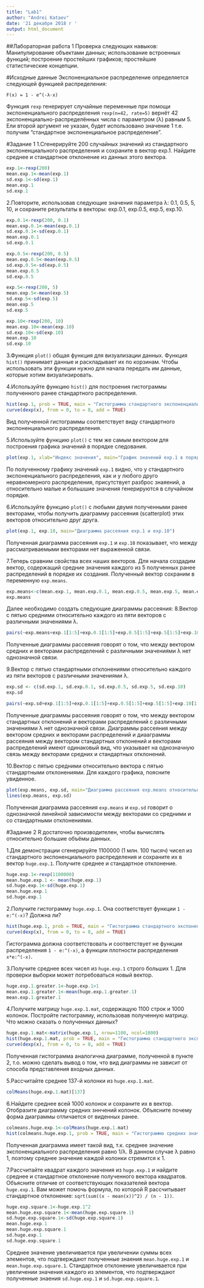 ```yaml
---
title: "Lab1"
author: "Andrei Kataev"
date: '21 декабря 2018 г '
output: html_document
---
```


##Лабораторная работа 1
  Проверка следующих навыков: Манипулирование объектами данных; использование встроенных функций; построение простейших графиков; простейшие статистические концепции.

#Исходные данные
  Экспоненциальное распределение определяется следующей функцией распределения:

``F(x) = 1 - e^(-λ⋅x)``

  Функция ``rexp`` генерирует случайные переменные при помощи экспоненциального распределения ``rexp(n=42, rate=5)`` вернёт 42 экспоненциально-распределённых числа с параметром (λ) равным 5. Ели второй аргумент не указан, будет использовано значение 1 т.е. получим "стандартное экспоненциальное распределение".

#Задание 1
1.Сгенерируйте 200 случайных значений из стандартного экспоненциального распределения и сохраните в вектор exp.1. Найдите среднее и стандартное отклонение из данных этого вектора.
```r
exp.1<-rexp(200)
mean.exp.1<-mean(exp.1)
sd.exp.1<-sd(exp.1)
mean.exp.1
sd.exp.1
```

2.Повторите, использовав следующие значения параметра λ: 0.1, 0.5, 5, 10, и сохраните результаты в векторы: exp.0.1, exp.0.5, exp.5, exp.10.
```r
exp.0.1<-rexp(200, 0.1)
mean.exp.0.1<-mean(exp.0.1)
sd.exp.0.1<-sd(exp.0.1)
mean.exp.0.1
sd.exp.0.1

exp.0.5<-rexp(200, 0.5)
mean.exp.0.5<-mean(exp.0.5)
sd.exp.0.5<-sd(exp.0.5)
mean.exp.0.5
sd.exp.0.5

exp.5<-rexp(200, 5)
mean.exp.5<-mean(exp.5)
sd.exp.5<-sd(exp.5)
mean.exp.5
sd.exp.5

exp.10<-rexp(200, 10)
mean.exp.10<-mean(exp.10)
sd.exp.10<-sd(exp.10)
mean.exp.10
sd.exp.10
```

3.Функция ``plot()`` общая функция для визуализации данных. Функция ``hist()`` принимает данные и раскладывает их по корзинам. Чтобы использовать эти функции нужно для начала передать им данные, которые хотим визуализировать.

4.Используйте функцию ``hist()`` для построения гистограммы полученного ранее стандартного распределения.
```r
hist(exp.1, prob = TRUE, main = "Гистограмма стандартного экспоненциального распределения", ylab="Плотность распределения")
curve(dexp(x), from = 0, to = 8, add = TRUE)
```
  Вид полученной гистограммы соответствует виду стандартного экспоненциального распределения.

5.Используйте функцию ``plot()`` с тем же самым вектором для построения графика значений в порядке следования.
```r
plot(exp.1, xlab="Индекс значения", main="График значений exp.1 в порядке следования")
```
  По полученному графику значений ``exp.1`` видно, что у стандартного экспоненциального распределения, как и у любого друго неравномерного распределения, присутствует разброс знаяений, а относительно малые и большшие значения генерируются в случайном порядке.

6.Используйте функцию ``plot()`` с любыми двумя полученными ранее векторами, чтобы получить диаграмму рассеяния (scatterplot) этих векторов относительно друг друга.
```r
plot(exp.1, exp.10, main="Диаграмма рассеяния exp.1 и exp.10")
```
  Полученная диаграмма рассеяния ``exp.1`` и ``exp.10`` показывает, что между рассматриваемыми векторами нет выраженной связи.

7.Теперь сравним свойства всех наших векторов. Для начала создадим вектор, содержащий средние значения каждого из 5 полученных ранее распределений в порядке их создания. Полученный вектор сохраним в переменную ``exp.means``. 
```r
exp.means<-c(mean.exp.1, mean.exp.0.1, mean.exp.0.5, mean.exp.5, mean.exp.10)
exp.means
```

  Далее необходимо создать следующие диаграммы рассеяния:
8.Вектор с пятью средними относительно каждого из пяти векторов с различными значениями λ.
```r
pairs(~exp.means+exp.1[1:5]+exp.0.1[1:5]+exp.0.5[1:5]+exp.5[1:5]+exp.10[1:5], main="Матрица рассеяния exp.mean относительно исходных векторов", horInd=1)
```
  Полученные диаграммы рассеяния говорят о том, что между вектором средних и векторами распределений с различными значениями λ нет однозначной связи.
  
9.Вектор с пятью стандартными отклонениями относительно каждого из пяти векторов с различными значениями λ.
```r
exp.sd <- c(sd.exp.1, sd.exp.0.1, sd.exp.0.5, sd.exp.5, sd.exp.10)
exp.sd
```

```r
pairs(~exp.sd+exp.1[1:5]+exp.0.1[1:5]+exp.0.5[1:5]+exp.5[1:5]+exp.10[1:5], main="Матрица рассеяния exp.mean относительно исходных векторов", horInd=1)
```
  Полученные диаграммы рассеяния говорят о том, что между вектором стандартных отклонений и векторами распределений с различными значениями λ нет однозначной связи.
  Диаграммы рассеяния между вектором средних и векторами распределений и диааграммы рассеяния между вектором стандартных отклонений и векторами распределений имеют одинаковый вид, что указывает на однозначную связь между векторами средних и стандартных отклонений.

10.Вектор с пятью средними относительно вектора с пятью стандартными отклонениями.
Для каждого графика, поясните увиденное.
```r
plot(exp.means, exp.sd, main="Диаграмма рассеяния exp.means относительно exp.sd")
lines(exp.means, exp.sd)
```
  Полученная диаграмма рассеяния ``exp.means`` и ``exp.sd`` говорит о однозначной линейной зависимости между векторами со  средними и со стандартными отклонениями.


#Задание 2
  R достаточно производителен, чтобы вычислять относительно большие объёмы данных.

1.Для демонстрации сгенерируйте 1100000 (1 млн. 100 тысяч) чисел из стандартного экспоненциального распределения и сохраните их в вектор ``huge.exp.1``. Получите среднее и стандартное отклонение.
```r
huge.exp.1<-rexp(1100000)
mean.huge.exp.1 <- mean(huge.exp.1)
sd.huge.exp.1<-sd(huge.exp.1)
mean.huge.exp.1
sd.huge.exp.1
```

2.Получите гистограмму ``huge.exp.1``. Она соответствует функции ``1 - e:^(-x)``? Должна ли?
```r
hist(huge.exp.1, prob = TRUE, main = "Гистограмма стандартного экспоненциального распределения", ylab="Плотность распределения")
curve(dexp(x), from = 0, to = 8, add = TRUE)
```
  Гистограмма должна соответствовать и соответствует не функции распределения ``1 - e:^(-x)``, а функции плотности распределения ``x*e:^(-x)``.

3.Получите среднее всех чисел из ``huge.exp.1`` строго больших 1. Для проверки выборки может потребоваться новый вектор.
```r
huge.exp.1.greater.1<-huge.exp.1>1
mean.exp.1.greater.1<-mean(huge.exp.1.greater.1)
mean.exp.1.greater.1
```

4.Получите матрицу ``huge.exp.1.mat``, содержащую 1100 строк и 1000 колонок. Постройте гистограмму, использовав полученную матрицу. Что можно сказать о полученных данных?
```r
huge.exp.1.mat<-matrix(huge.exp.1, nrow=1100, ncol=1000)
hist(huge.exp.1.mat, prob = TRUE, main = "Гистограмма стандартного экспоненциального распределения", ylab="Плотность распределения")
curve(dexp(x), from = 0, to = 8, add = TRUE)
```
  Полученная гистограмма аналогична диаграмме, полученной в пункте 2, т.о. можно сделать вывод о том, что вид диаграммы не зависит от способа представления входных данных.

5.Рассчитайте среднее 137-й колонки из ``huge.exp.1.mat``.
```r
colMeans(huge.exp.1.mat)[137]
```

6.Найдите среднее всей 1000 колонок и сохраните их в вектор. Отобразите диаграмму средних зннчений колонок. Объясните почему форма диаграммы отличается от виденных ранее.
```r
colmeans.huge.exp.1<-colMeans(huge.exp.1.mat)
hist(colmeans.huge.exp.1, prob = TRUE, main = "Гистограмма средних значений колонок", ylab="Плотность распределения")
```
  Полученная диаграмма имеет такой вид, т.к. среднее значение экспоненциального распределения равно 1/λ. В данном случае λ равно 1, поэтому среднее значение каждой колонки стремится к 1.

7.Рассчитайте квадрат каждого значения из ``huge.exp.1`` и найдите среднее и стандартное отклонение полученного вектора квадратов. Объясните отличие от соответствующих показателей вектора ``huge.exp.1``. Вам может помочь формула, по которой R рассчитывает стандартное отклонение: ``sqrt(sum((x - mean(x))^2) / (n - 1))``.
```r
huge.exp.square.1<-huge.exp.1^2
mean.huge.exp.square.1<-mean(huge.exp.square.1)
sd.huge.exp.square.1<-sd(huge.exp.square.1)
mean.huge.exp.1
mean.huge.exp.square.1
sd.huge.exp.1
sd.huge.exp.square.1
```
  Среднее значение увеличивается при увеличении суммы всех элементов, что подтверждают полученные знаения ``mean.huge.exp.1`` и  ``mean.huge.exp.square.1``.
  Стандартное отклонение увеличивается при увеличении значения каждого из элементов, что подтверждают полученные знаения ``sd.huge.exp.1`` и  ``sd.huge.exp.square.1``.